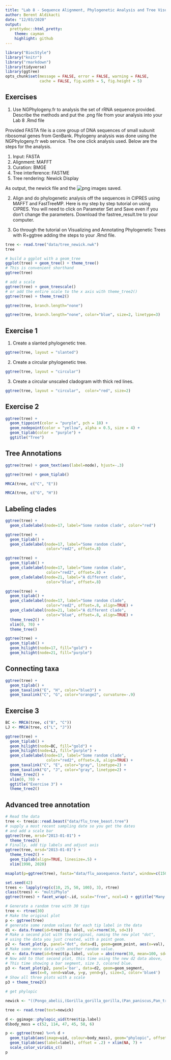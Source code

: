```yaml
---
title: "Lab 8 - Sequence Alignment, Phylogenetic Analysis and Tree Visualization"
author: Berent Aldikacti
date: "12/03/2020"
output:
  prettydoc::html_pretty:
    theme: cayman
    highlight: github
---
```



```r
library("BiocStyle")
library("knitr")
library("rmarkdown")
library(tidyverse)
library(ggtree)
opts_chunk$set(message = FALSE, error = FALSE, warning = FALSE,
               cache = FALSE, fig.width = 5, fig.height = 5)

```

## Exercises

1. Use NGPhylogeny.fr to analysis the set of rRNA sequence provided. Describe the methods and put the .png file from your analysis into your Lab 8 .Rmd file

Provided FASTA file is a core group of DNA sequences of small subunit ribosomal genes from GenBank. 
Phylogeny analysis was done using the NGPhylogeny.fr web service. The one click analysis used. Below are the steps for the analysis.

1. Input: FASTA
2. Alignment: MAFFT
3. Curation: BMGE
4. Tree interference: FASTME
5. Tree rendering: Newick Display

As output, the newick file and the ![png](data/Tree_image.png) images saved. 

2. Align and do phylogenetic analysis off the sequences in CIPRES using MAFFT and FastTreeMP. Here is my step by step tutorial on using CIPRES. You will need to click on Parameter Set and Save even if you don’t change the parameters. Download the fastree_result.tre to your computer.

3. Go through the tutorial on Visualizing and Annotating Phylogenetic Trees with R+ggtree adding the steps to your .Rmd file.

```r
tree <- read.tree("data/tree_newick.nwk")
tree
```
```r
# build a ggplot with a geom_tree
ggplot(tree) + geom_tree() + theme_tree()
# This is convenient shorthand
ggtree(tree)
```

```r
# add a scale
ggtree(tree) + geom_treescale()
# or add the entire scale to the x axis with theme_tree2()
ggtree(tree) + theme_tree2()
```

```r
ggtree(tree, branch.length="none")
```
```r
ggtree(tree, branch.length="none", color="blue", size=2, linetype=3)
```

## Exercise 1

1. Create a slanted phylogenetic tree.
```r
ggtree(tree, layout = "slanted")
```

2. Create a circular phylogenetic tree.
```r
ggtree(tree, layout = "circular")
```

3. Create a circular unscaled cladogram with thick red lines.
```r
ggtree(tree, layout = "circular",  color="red", size=2)
```

## Exercise 2

```r
ggtree(tree) + 
  geom_tippoint(color = "purple", pch = 18) +
  geom_nodepoint(color = "yellow", alpha = 0.5, size = 4) +
  geom_tiplab(color = "purple") + 
  ggtitle("Tree")
```

## Tree Annotations

```r
ggtree(tree) + geom_text(aes(label=node), hjust=-.3)
```

```r
ggtree(tree) + geom_tiplab()
```

```r
MRCA(tree, c("C", "E"))
```

```r
MRCA(tree, c("G", "H"))
```

## Labeling clades

```r
ggtree(tree) + 
  geom_cladelabel(node=17, label="Some random clade", color="red")
```

```r
ggtree(tree) + 
  geom_tiplab() + 
  geom_cladelabel(node=17, label="Some random clade", 
                  color="red2", offset=.8)
```

```r
ggtree(tree) + 
  geom_tiplab() + 
  geom_cladelabel(node=17, label="Some random clade", 
                  color="red2", offset=.8) + 
  geom_cladelabel(node=21, label="A different clade", 
                  color="blue", offset=.8)
```

```r
ggtree(tree) + 
  geom_tiplab() + 
  geom_cladelabel(node=17, label="Some random clade", 
                  color="red2", offset=.8, align=TRUE) + 
  geom_cladelabel(node=21, label="A different clade", 
                  color="blue", offset=.8, align=TRUE) + 
  theme_tree2() + 
  xlim(0, 70) + 
  theme_tree()
```
```r
ggtree(tree) + 
  geom_tiplab() + 
  geom_hilight(node=17, fill="gold") + 
  geom_hilight(node=21, fill="purple")
```

## Connecting taxa

```r
ggtree(tree) + 
  geom_tiplab() + 
  geom_taxalink("E", "H", color="blue3") +
  geom_taxalink("C", "G", color="orange2", curvature=-.9)
```

## Exercise 3

```r
BC <- MRCA(tree, c("B", "C"))
LJ <- MRCA(tree, c("L", "J"))

ggtree(tree) +
  geom_tiplab() +
  geom_hilight(node=BC, fill="gold") + 
  geom_hilight(node=LJ, fill="purple") +
  geom_cladelabel(node=17, label="Some random clade", 
                  color="red2", offset=.8, align=TRUE) +
  geom_taxalink("C", "E", color="gray", linetype=2) +
  geom_taxalink("G", "J", color="gray", linetype=2) +
  theme_tree2() + 
  xlim(0, 70) + 
  ggtitle("Exercise 3") + 
  theme_tree2()
```


## Advanced tree annotation
```r
# Read the data
tree <- treeio::read.beast("data/flu_tree_beast.tree")
# supply a most recent sampling date so you get the dates
# and add a scale bar
ggtree(tree, mrsd="2013-01-01") + 
  theme_tree2() 
# Finally, add tip labels and adjust axis
ggtree(tree, mrsd="2013-01-01") + 
  theme_tree2() + 
  geom_tiplab(align=TRUE, linesize=.5) + 
  xlim(1990, 2020)
```

```r
msaplot(p=ggtree(tree), fasta="data/flu_aasequence.fasta", window=c(150, 175))
```


```r
set.seed(42)
trees <- lapply(rep(c(10, 25, 50, 100), 3), rtree)
class(trees) <- "multiPhylo"
ggtree(trees) + facet_wrap(~.id, scale="free", ncol=4) + ggtitle("Many trees. Such phylogenetics. Wow.")
```

```r
# Generate a random tree with 30 tips
tree <- rtree(30)
# Make the original plot
p <- ggtree(tree)
# generate some random values for each tip label in the data
d1 <- data.frame(id=tree$tip.label, val=rnorm(30, sd=3))
# Make a second plot with the original, naming the new plot "dot", 
# using the data you just created, with a point geom.
p2 <- facet_plot(p, panel="dot", data=d1, geom=geom_point, aes(x=val), color='red3')
# Make some more data with another random value.
d2 <- data.frame(id=tree$tip.label, value = abs(rnorm(30, mean=100, sd=50)))
# Now add to that second plot, this time using the new d2 data above, 
# This time showing a bar segment, size 3, colored blue.
p3 <- facet_plot(p2, panel='bar', data=d2, geom=geom_segment, 
           aes(x=0, xend=value, y=y, yend=y), size=3, color='blue4') 
# Show all three plots with a scale
p3 + theme_tree2()
```

```r
# get phylopic 

newick <- "((Pongo_abelii,(Gorilla_gorilla_gorilla,(Pan_paniscus,Pan_troglodytes)Pan,Homo_sapiens)Homininae)Hominidae,Nomascus_leucogenys)Hominoidea;"

tree <- read.tree(text=newick)

d <- ggimage::phylopic_uid(tree$tip.label)
d$body_mass = c(52, 114, 47, 45, 58, 6)

p <- ggtree(tree) %<+% d + 
  geom_tiplab(aes(image=uid, colour=body_mass), geom="phylopic", offset=2.5) +
  geom_tiplab(aes(label=label), offset = .2) + xlim(NA, 7) +
  scale_color_viridis_c()
p  
```


